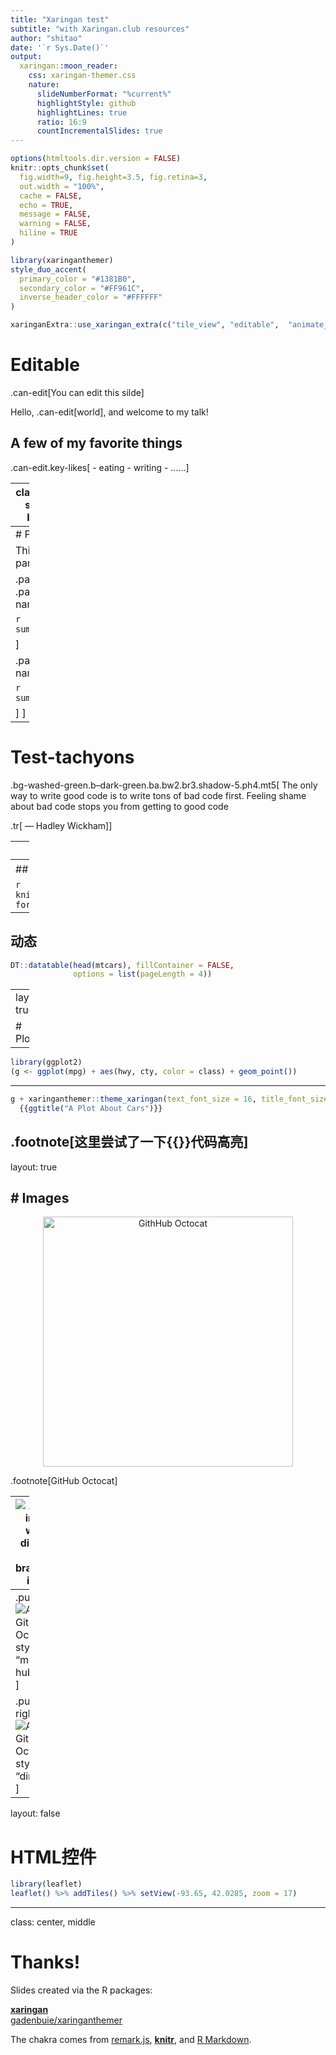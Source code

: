 ```yaml
---
title: "Xaringan test"
subtitle: "with Xaringan.club resources"  
author: "shitao"
date: '`r Sys.Date()`'
output:
  xaringan::moon_reader:
    css: xaringan-themer.css
    nature:
      slideNumberFormat: "%current%"
      highlightStyle: github
      highlightLines: true
      ratio: 16:9
      countIncrementalSlides: true
---
```


```r
options(htmltools.dir.version = FALSE)
knitr::opts_chunk$set(
  fig.width=9, fig.height=3.5, fig.retina=3,
  out.width = "100%",
  cache = FALSE,
  echo = TRUE,
  message = FALSE, 
  warning = FALSE,
  hiline = TRUE
)
```

```r
library(xaringanthemer)
style_duo_accent(
  primary_color = "#1381B0",
  secondary_color = "#FF961C",
  inverse_header_color = "#FFFFFF"
)
```

```r
xaringanExtra::use_xaringan_extra(c("tile_view", "editable",  "animate_css", "scribble", "tachyons", "panelset", "fit_screen", "clipboard"))
```

# Editable

.can-edit[You can edit this silde]

Hello, .can-edit[world], and welcome to my talk!

## A few of my favorite things

.can-edit.key-likes[
- eating
- writing
- ......
]

---
class: animated slideInRight backOutup

## This slide...

- slides in from the right 
- and fades out to the left on exit

---
# Panelset

This is a panelset.

.panelset[
.panel[.panel-name[R Code]

```r
summary(mtcats)
```

]

.panel[.panel-name[Output]

```r
summary(mtcars)
```

]
]
---
# Test-tachyons

.bg-washed-green.b--dark-green.ba.bw2.br3.shadow-5.ph4.mt5[
The only way to write good code is to write tons of bad code first. 
Feeling shame about bad code stops you from getting to good code

.tr[
— Hadley Wickham
]]

---
layout: true

# Tables

---
## 静态

```r
knitr::kable(head(mtcars), format = "html")
```

---
## 动态

```r
DT::datatable(head(mtcars), fillContainer = FALSE,
              options = list(pageLength = 4))
```

---
layout: true

# Plots
---

```r
library(ggplot2)
(g <- ggplot(mpg) + aes(hwy, cty, color = class) + geom_point())
```

---

```r
g + xaringanthemer::theme_xaringan(text_font_size = 16, title_font_size = 18) +
  {{ggtitle("A Plot About Cars")}}
```

.footnote[这里尝试了一下{{}}代码高亮]
---
layout: true

# Images
---
<center><img src="https://octodex.github.com/images/labtocat.png" alt="GithHub Octocat" height="400px" /></center>

.footnote[GitHub Octocat]

---
![A wide image with a diagram of branching in git.](https://docs.github.com/assets/images/help/repository/branching.png)

.footnote[Wide images scale to 100% slide width]

---
.pull-left[
![A GitHub Octocat, style "mother hubber"](https://octodex.github.com/images/motherhubbertocat.png)
]

.pull-right[
![A GitHub Octocat, style "dinotcat"](https://octodex.github.com/images/dinotocat.png)
]

---
layout: false

# HTML控件

```r
library(leaflet)
leaflet() %>% addTiles() %>% setView(-93.65, 42.0285, zoom = 17)
```

---
class: center, middle

# Thanks!

Slides created via the R packages:

[**xaringan**](https://github.com/yihui/xaringan)<br>
[gadenbuie/xaringanthemer](https://github.com/gadenbuie/xaringanthemer)

The chakra comes from [remark.js](https://remarkjs.com), [**knitr**](http://yihui.name/knitr), and [R Markdown](https://rmarkdown.rstudio.com).

